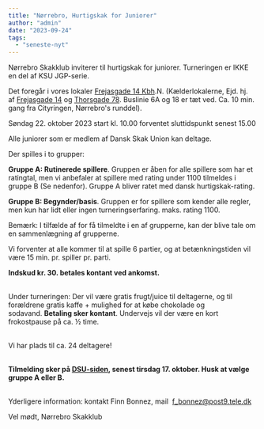 ```yaml
---
title: "Nørrebro, Hurtigskak for Juniorer"
author: "admin"
date: "2023-09-24"
tags: 
  - "seneste-nyt"
---
```


Nørrebro Skakklub inviterer til hurtigskak for juniorer. Turneringen er IKKE en del af KSU JGP-serie.

Det foregår i vores lokaler [Frejasgade 14 Kbh](https://www.google.com/maps/search/Frejasgade+14+Kbh?entry=gmail&source=g).N. (Kælderlokalerne, Ejd. hj. af [Frejasgade 14](https://www.google.com/maps/search/Frejasgade+14?entry=gmail&source=g) og [Thorsgade 78](https://www.google.com/maps/search/Thorsgade+78?entry=gmail&source=g). Buslinie 6A og 18 er tæt ved. Ca. 10 min. gang fra Cityringen, Nørrebro's runddel).

Søndag 22. oktober 2023 start kl. 10.00 forventet sluttidspunkt senest 15.00

Alle juniorer som er medlem af Dansk Skak Union kan deltage.

Der spilles i to grupper:

**Gruppe A: Rutinerede spillere**. Gruppen er åben for alle spillere som har et ratingtal, men vi anbefaler at spillere med rating under 1100 tilmeldes i gruppe B (Se nedenfor). Gruppe A bliver ratet med dansk hurtigskak-rating. 

**Gruppe B: Begynder/basis**. Gruppen er for spillere som kender alle regler, men kun har lidt eller ingen turneringserfaring. maks. rating 1100.

Bemærk: I tilfælde af for få tilmeldte i en af grupperne, kan der blive tale om en sammenlægning af grupperne. 

Vi forventer at alle kommer til at spille 6 partier, og at betænkningstiden vil være 15 min. pr. spiller pr. parti.

**Indskud kr. 30. betales kontant ved ankomst.**   
 

Under turneringen: Der vil være gratis frugt/juice til deltagerne, og til forældrene gratis kaffe + mulighed for at købe chokolade og sodavand. **Betaling sker kontant**. Undervejs vil der være en kort frokostpause på ca. ½ time.  
 

Vi har plads til ca. 24 deltagere!  
 

**Tilmelding sker på [DSU-siden](https://turnering.skak.dk/TournamentActive/Details?tourId=28398), senest tirsdag 17. oktober. Husk at vælge gruppe A eller B.**  
 

Yderligere information: kontakt Finn Bonnez, mail  [f\_bonnez@post9.tele.dk](mailto:f_bonnez@post9.tele.dk)

Vel mødt, Nørrebro Skakklub
